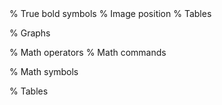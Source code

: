 \usepackage[linesnumbered,ruled,vlined]{algorithm2e}
\usepackage{bm} % True bold symbols
\usepackage{float} % Image position
\usepackage{tabularx} % Tables
\usepackage{tikz} % Graphs
\usetikzlibrary{positioning}

% Math operators
\DeclareMathOperator*{\argmax}{\operatorname*{arg\,max}}
\DeclareMathOperator*{\argmin}{\operatorname*{arg\,min}}
\DeclareMathOperator{\evsym}{E}
\newcommand\ev[1]{\evsym\left\langle#1\right\rangle}
\DeclareMathOperator{\vsym}{V}
\newcommand\vv[1]{\vsym\left\langle#1\right\rangle}

% Math commands
\newcommand{\mat}[1]{\bm{#1}}

% Math symbols
\newcommand{\NN}{\mathbb{N}}
\newcommand{\LL}{\mathcal{L}}
\newcommand{\RR}{\mathbb{R}}

% Tables
\newcolumntype{R}{>{\raggedright\arraybackslash}X}

\usepackage{lscape}
\newcommand{\blandscape}{\begin{landscape}}
\newcommand{\elandscape}{\end{landscape}}
